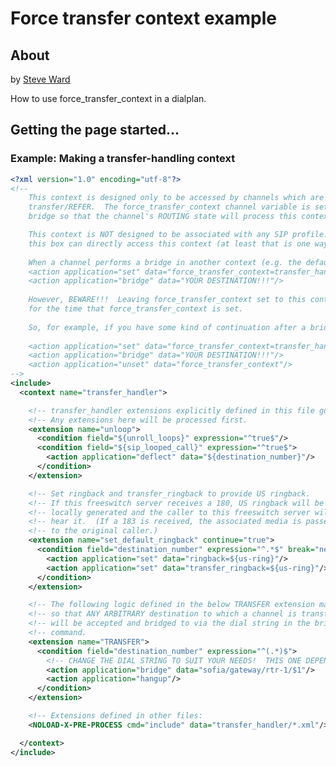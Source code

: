 
# Force transfer context example 

 

## About

by [Steve Ward](https://freeswitch.org/confluence/display/~sward)

How to use force\_transfer\_context in a dialplan.

## Getting the page started...

### Example: Making a transfer-handling context

```xml
<?xml version="1.0" encoding="utf-8"?>
<!--
    This context is designed only to be accessed by channels which are bridged and receive a
    transfer/REFER.  The force_transfer_context channel variable is set prior to executing a
    bridge so that the channel's ROUTING state will process this context for handling a transfer/REFER.

    This context is NOT designed to be associated with any SIP profile.  If that is maintained, no call sent to
    this box can directly access this context (at least that is one way to implement this).
    
    When a channel performs a bridge in another context (e.g. the default context), do your bridge something like this:
    <action application="set" data="force_transfer_context=transfer_handler"/>
    <action application="bridge" data="YOUR DESTINATION!!!"/>
    
    However, BEWARE!!!  Leaving force_transfer_context set to this context will affect ANY transfer of a channel
    for the time that force_transfer_context is set.
    
    So, for example, if you have some kind of continuation after a bridge, you may want to do something like:
    
    <action application="set" data="force_transfer_context=transfer_handler"/>
    <action application="bridge" data="YOUR DESTINATION!!!"/>
    <action application="unset" data="force_transfer_context"/>
--> 
<include>
  <context name="transfer_handler">

    <!-- transfer_handler extensions explicitly defined in this file go here.  -->
    <!-- Any extensions here will be processed first.                          -->
    <extension name="unloop">
      <condition field="${unroll_loops}" expression="^true$"/>
      <condition field="${sip_looped_call}" expression="^true$">
        <action application="deflect" data="${destination_number}"/>
      </condition>
    </extension>

    <!-- Set ringback and transfer_ringback to provide US ringback.      -->
    <!-- If this freeswitch server receives a 180, US ringback will be   -->
    <!-- locally generated and the caller to this freeswitch server will -->
    <!-- hear it.  (If a 183 is received, the associated media is passed -->
    <!-- to the original caller.)                                        -->
    <extension name="set_default_ringback" continue="true">
      <condition field="destination_number" expression="^.*$" break="never">
        <action application="set" data="ringback=${us-ring}"/>
        <action application="set" data="transfer_ringback=${us-ring}"/>
      </condition>
    </extension>

    <!-- The following logic defined in the below TRANSFER extension makes it -->
    <!-- so that ANY ARBITRARY destination to which a channel is transferred  -->
    <!-- will be accepted and bridged to via the dial string in the bridge    -->
    <!-- command.                                                             -->
    <extension name="TRANSFER">
      <condition field="destination_number" expression="^(.*)$">
        <!-- CHANGE THE DIAL STRING TO SUIT YOUR NEEDS!  THIS ONE DEPENDS ON A GATEWAY DEFINED AS 'rtr-1' -->
        <action application="bridge" data="sofia/gateway/rtr-1/$1"/>
        <action application="hangup"/>
      </condition>
    </extension>

    <!-- Extensions defined in other files:                                    -->
    <NOLOAD-X-PRE-PROCESS cmd="include" data="transfer_handler/*.xml"/>

  </context>
</include>  


```


